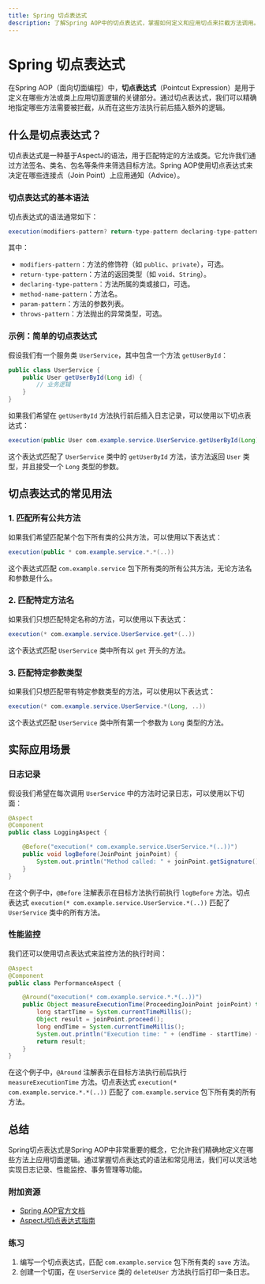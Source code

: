 ```yaml
---
title: Spring 切点表达式
description: 了解Spring AOP中的切点表达式，掌握如何定义和应用切点来拦截方法调用。
---
```


# Spring 切点表达式

在Spring AOP（面向切面编程）中，**切点表达式**（Pointcut Expression）是用于定义在哪些方法或类上应用切面逻辑的关键部分。通过切点表达式，我们可以精确地指定哪些方法需要被拦截，从而在这些方法执行前后插入额外的逻辑。

## 什么是切点表达式？

切点表达式是一种基于AspectJ的语法，用于匹配特定的方法或类。它允许我们通过方法签名、类名、包名等条件来筛选目标方法。Spring AOP使用切点表达式来决定在哪些连接点（Join Point）上应用通知（Advice）。

### 切点表达式的基本语法

切点表达式的语法通常如下：

```java
execution(modifiers-pattern? return-type-pattern declaring-type-pattern? method-name-pattern(param-pattern) throws-pattern?)
```

其中：
- `modifiers-pattern`：方法的修饰符（如 `public`、`private`），可选。
- `return-type-pattern`：方法的返回类型（如 `void`、`String`）。
- `declaring-type-pattern`：方法所属的类或接口，可选。
- `method-name-pattern`：方法名。
- `param-pattern`：方法的参数列表。
- `throws-pattern`：方法抛出的异常类型，可选。

### 示例：简单的切点表达式

假设我们有一个服务类 `UserService`，其中包含一个方法 `getUserById`：

```java
public class UserService {
    public User getUserById(Long id) {
        // 业务逻辑
    }
}
```

如果我们希望在 `getUserById` 方法执行前后插入日志记录，可以使用以下切点表达式：

```java
execution(public User com.example.service.UserService.getUserById(Long))
```

这个表达式匹配了 `UserService` 类中的 `getUserById` 方法，该方法返回 `User` 类型，并且接受一个 `Long` 类型的参数。

## 切点表达式的常见用法

### 1. 匹配所有公共方法

如果我们希望匹配某个包下所有类的公共方法，可以使用以下表达式：

```java
execution(public * com.example.service.*.*(..))
```

这个表达式匹配 `com.example.service` 包下所有类的所有公共方法，无论方法名和参数是什么。

### 2. 匹配特定方法名

如果我们只想匹配特定名称的方法，可以使用以下表达式：

```java
execution(* com.example.service.UserService.get*(..))
```

这个表达式匹配 `UserService` 类中所有以 `get` 开头的方法。

### 3. 匹配特定参数类型

如果我们只想匹配带有特定参数类型的方法，可以使用以下表达式：

```java
execution(* com.example.service.UserService.*(Long, ..))
```

这个表达式匹配 `UserService` 类中所有第一个参数为 `Long` 类型的方法。

## 实际应用场景

### 日志记录

假设我们希望在每次调用 `UserService` 中的方法时记录日志，可以使用以下切面：

```java
@Aspect
@Component
public class LoggingAspect {

    @Before("execution(* com.example.service.UserService.*(..))")
    public void logBefore(JoinPoint joinPoint) {
        System.out.println("Method called: " + joinPoint.getSignature().getName());
    }
}
```

在这个例子中，`@Before` 注解表示在目标方法执行前执行 `logBefore` 方法。切点表达式 `execution(* com.example.service.UserService.*(..))` 匹配了 `UserService` 类中的所有方法。

### 性能监控

我们还可以使用切点表达式来监控方法的执行时间：

```java
@Aspect
@Component
public class PerformanceAspect {

    @Around("execution(* com.example.service.*.*(..))")
    public Object measureExecutionTime(ProceedingJoinPoint joinPoint) throws Throwable {
        long startTime = System.currentTimeMillis();
        Object result = joinPoint.proceed();
        long endTime = System.currentTimeMillis();
        System.out.println("Execution time: " + (endTime - startTime) + "ms");
        return result;
    }
}
```

在这个例子中，`@Around` 注解表示在目标方法执行前后执行 `measureExecutionTime` 方法。切点表达式 `execution(* com.example.service.*.*(..))` 匹配了 `com.example.service` 包下所有类的所有方法。

## 总结

Spring切点表达式是Spring AOP中非常重要的概念，它允许我们精确地定义在哪些方法上应用切面逻辑。通过掌握切点表达式的语法和常见用法，我们可以灵活地实现日志记录、性能监控、事务管理等功能。

### 附加资源

- [Spring AOP官方文档](https://docs.spring.io/spring-framework/docs/current/reference/html/core.html#aop)
- [AspectJ切点表达式指南](https://www.eclipse.org/aspectj/doc/released/progguide/semantics-pointcuts.html)

### 练习

1. 编写一个切点表达式，匹配 `com.example.service` 包下所有类的 `save` 方法。
2. 创建一个切面，在 `UserService` 类的 `deleteUser` 方法执行后打印一条日志。
